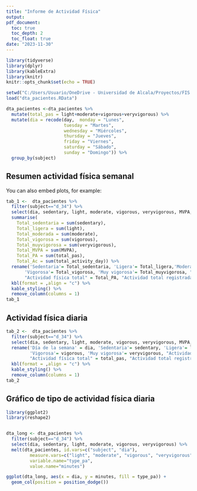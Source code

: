 ---
title: "Informe de Actividad Física"
output: 
pdf_document:
  toc: true
  toc_depth: 2
  toc_float: true
date: "2023-11-30"
---

```{r setup, include=FALSE}
library(tidyverse)
library(dplyr)
library(kableExtra)
library(knitr)
knitr::opts_chunk$set(echo = TRUE)
```

```{r, echo=F}
setwd("C:/Users/Usuario/OneDrive - Universidad de Alcala/Proyectos/FIS - Parques y AF/Informes_pacientes/Pruebas")
load("dta_pacientes.RData")

dta_pacientes <-dta_pacientes %>% 
  mutate(total_pas = light+moderate+vigorous+veryvigorous) %>% 
  mutate(dia = recode(day,  monday = "Lunes",
                      tuesday = "Martes",
                      wednesday = "Miércoles",
                      thursday = "Jueves",
                      friday = "Viernes",
                      saturday = "Sábado",
                      sunday = "Domingo")) %>% 
  group_by(subject)
```

## Resumen actividad física semanal

You can also embed plots, for example:

```{r, echo=FALSE}
tab_1 <-  dta_pacientes %>%
  filter(subject=="d_34") %>%
  select(dia, sedentary, light, moderate, vigorous, veryvigorous, MVPA, total_pas, total_activity_day) %>%
  summarise(
    Total_sedentaria = sum(sedentary),
    Total_ligera = sum(light),
    Total_moderada = sum(moderate),
    Total_vigorosa = sum(vigorous),
    Total_muyvigorosa = sum(veryvigorous),
    Total_MVPA = sum(MVPA),
    Total_PA = sum(total_pas),
    Total_Ac = sum(total_activity_day)) %>% 
  rename('Sedentaria'= Total_sedentaria, 'Ligera'= Total_ligera,'Moderada'= Total_moderada, 
       'Vigorosa'= Total_vigorosa, 'Muy vigorosa'= Total_muyvigorosa, "Actividad moderada a vigorosa" = Total_MVPA, 
       "Actividad física total" = Total_PA, "Actividad total registrada"= Total_Ac) %>% 
  kbl(format = ,align = "c") %>% 
  kable_styling() %>% 
  remove_column(columns = 1)
tab_1
```

## Actividad física diaria
```{r, echo=F}
tab_2 <-  dta_pacientes %>%
  filter(subject=="d_34") %>%
  select(dia, sedentary, light, moderate, vigorous, veryvigorous, MVPA, total_pas, total_activity_day) %>%
  rename('Día de la semana' = dia, 'Sedentaria'= sedentary, 'Ligera'= light,'Moderada'= moderate, 
         'Vigorosa'= vigorous, 'Muy vigorosa'= veryvigorous, "Actividad moderada a vigorosa" = MVPA, 
         "Actividad física total" = total_pas, "Actividad total registrada"= total_activity_day) %>% 
  kbl(format = ,align = "c") %>% 
  kable_styling() %>% 
  remove_column(columns = 1) 
tab_2

```

## Gráfico de tipo de actividad física diaria
```{r, echo=F}
library(ggplot2)
library(reshape2)


dta_long <- dta_pacientes %>% 
  filter(subject=="d_34") %>%
  select(dia, sedentary, light, moderate, vigorous, veryvigorous) %>% 
  melt(dta_pacientes, id.vars=c("subject", "dia"),
         measure.vars=c("light", "moderate", "vigorous", "veryvigorous"),
         variable.name="type_pa",
         value.name="minutes")

ggplot(dta_long, aes(x = dia, y = minutes, fill = type_pa)) +
  geom_col(position = position_dodge()) 

```

